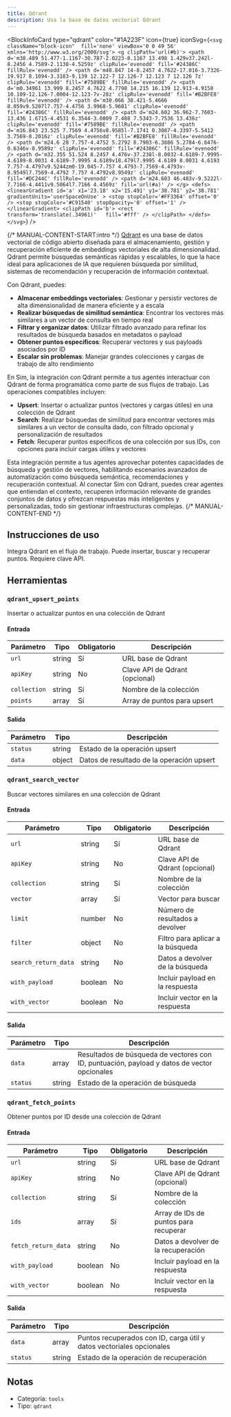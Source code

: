 ```yaml
---
title: Qdrant
description: Usa la base de datos vectorial Qdrant
---
```



<BlockInfoCard 
  type="qdrant"
  color="#1A223F"
  icon={true}
  iconSvg={`<svg className="block-icon"  fill='none' viewBox='0 0 49 56' xmlns='http://www.w3.org/2000/svg'>
      <g clipPath='url(#b)'>
        <path
          d='m38.489 51.477-1.1167-30.787-2.0223-8.1167 13.498 1.429v37.242l-8.2456 4.7589-2.1138-4.5259z'
          clipRule='evenodd'
          fill='#24386C'
          fillRule='evenodd'
        />
        <path
          d='m48.847 14-8.2457 4.7622-17.016-3.7326-19.917 8.1094-3.3183-9.139 12.122-7 12.126-7 12.123 7 12.126 7z'
          clipRule='evenodd'
          fill='#7589BE'
          fillRule='evenodd'
        />
        <path
          d='m0.34961 13.999 8.2457 4.7622 4.7798 14.215 16.139 12.913-4.9158 10.109-12.126-7.0004-12.123-7v-28z'
          clipRule='evenodd'
          fill='#B2BFE8'
          fillRule='evenodd'
        />
        <path
          d='m30.066 38.421-5.4666 8.059v9.5207l7.757-4.4756 3.9968-5.9681'
          clipRule='evenodd'
          fill='#24386C'
          fillRule='evenodd'
        />
        <path
          d='m24.602 36.962-7.7603-13.436 1.6715-4.4531 6.3544-3.0809 7.488 7.5343-7.7536 13.436z'
          clipRule='evenodd'
          fill='#7589BE'
          fillRule='evenodd'
        />
        <path
          d='m16.843 23.525 7.7569 4.4756v8.9585l-7.1741 0.3087-4.3397-5.5412 3.7569-8.2016z'
          clipRule='evenodd'
          fill='#B2BFE8'
          fillRule='evenodd'
        />
        <path
          d='m24.6 28 7.757-4.4752 5.2792 8.7903-6.3886 5.2784-6.6476-0.6346v-8.9589z'
          clipRule='evenodd'
          fill='#24386C'
          fillRule='evenodd'
        />
        <path
          d='m32.355 51.524 8.2457 4.476v-37.238l-8.0032-4.6189-7.9995-4.6189-8.0031 4.6189-7.9995 4.6189v18.479l7.9995 4.6189 8.0031 4.6193 7.757-4.4797v9.5244zm0-19.045-7.757 4.4793-7.7569-4.4793v-8.9549l7.7569-4.4792 7.757 4.4792v8.9549z'
          clipRule='evenodd'
          fill='#DC244C'
          fillRule='evenodd'
        />
        <path d='m24.603 46.483v-9.5222l-7.7166-4.4411v9.5064l7.7166 4.4569z' fill='url(#a)' />
      </g>
      <defs>
        <linearGradient
          id='a'
          x1='23.18'
          x2='15.491'
          y1='38.781'
          y2='38.781'
          gradientUnits='userSpaceOnUse'
        >
          <stop stopColor='#FF3364' offset='0' />
          <stop stopColor='#C91540' stopOpacity='0' offset='1' />
        </linearGradient>
        <clipPath id='b'>
          <rect transform='translate(.34961)'   fill='#fff' />
        </clipPath>
      </defs>
    </svg>`}
/>

{/* MANUAL-CONTENT-START:intro */}
[Qdrant](https://qdrant.tech) es una base de datos vectorial de código abierto diseñada para el almacenamiento, gestión y recuperación eficiente de embeddings vectoriales de alta dimensionalidad. Qdrant permite búsquedas semánticas rápidas y escalables, lo que la hace ideal para aplicaciones de IA que requieren búsqueda por similitud, sistemas de recomendación y recuperación de información contextual.

Con Qdrant, puedes:

- **Almacenar embeddings vectoriales**: Gestionar y persistir vectores de alta dimensionalidad de manera eficiente y a escala
- **Realizar búsquedas de similitud semántica**: Encontrar los vectores más similares a un vector de consulta en tiempo real
- **Filtrar y organizar datos**: Utilizar filtrado avanzado para refinar los resultados de búsqueda basados en metadatos o payload
- **Obtener puntos específicos**: Recuperar vectores y sus payloads asociados por ID
- **Escalar sin problemas**: Manejar grandes colecciones y cargas de trabajo de alto rendimiento

En Sim, la integración con Qdrant permite a tus agentes interactuar con Qdrant de forma programática como parte de sus flujos de trabajo. Las operaciones compatibles incluyen:

- **Upsert**: Insertar o actualizar puntos (vectores y cargas útiles) en una colección de Qdrant
- **Search**: Realizar búsquedas de similitud para encontrar vectores más similares a un vector de consulta dado, con filtrado opcional y personalización de resultados
- **Fetch**: Recuperar puntos específicos de una colección por sus IDs, con opciones para incluir cargas útiles y vectores

Esta integración permite a tus agentes aprovechar potentes capacidades de búsqueda y gestión de vectores, habilitando escenarios avanzados de automatización como búsqueda semántica, recomendaciones y recuperación contextual. Al conectar Sim con Qdrant, puedes crear agentes que entiendan el contexto, recuperen información relevante de grandes conjuntos de datos y ofrezcan respuestas más inteligentes y personalizadas, todo sin gestionar infraestructuras complejas.
{/* MANUAL-CONTENT-END */}

## Instrucciones de uso

Integra Qdrant en el flujo de trabajo. Puede insertar, buscar y recuperar puntos. Requiere clave API.

## Herramientas

### `qdrant_upsert_points`

Insertar o actualizar puntos en una colección de Qdrant

#### Entrada

| Parámetro | Tipo | Obligatorio | Descripción |
| --------- | ---- | ----------- | ----------- |
| `url` | string | Sí | URL base de Qdrant |
| `apiKey` | string | No | Clave API de Qdrant \(opcional\) |
| `collection` | string | Sí | Nombre de la colección |
| `points` | array | Sí | Array de puntos para upsert |

#### Salida

| Parámetro | Tipo | Descripción |
| --------- | ---- | ----------- |
| `status` | string | Estado de la operación upsert |
| `data` | object | Datos de resultado de la operación upsert |

### `qdrant_search_vector`

Buscar vectores similares en una colección de Qdrant

#### Entrada

| Parámetro | Tipo | Obligatorio | Descripción |
| --------- | ---- | ----------- | ----------- |
| `url` | string | Sí | URL base de Qdrant |
| `apiKey` | string | No | Clave API de Qdrant \(opcional\) |
| `collection` | string | Sí | Nombre de la colección |
| `vector` | array | Sí | Vector para buscar |
| `limit` | number | No | Número de resultados a devolver |
| `filter` | object | No | Filtro para aplicar a la búsqueda |
| `search_return_data` | string | No | Datos a devolver de la búsqueda |
| `with_payload` | boolean | No | Incluir payload en la respuesta |
| `with_vector` | boolean | No | Incluir vector en la respuesta |

#### Salida

| Parámetro | Tipo | Descripción |
| --------- | ---- | ----------- |
| `data` | array | Resultados de búsqueda de vectores con ID, puntuación, payload y datos de vector opcionales |
| `status` | string | Estado de la operación de búsqueda |

### `qdrant_fetch_points`

Obtener puntos por ID desde una colección de Qdrant

#### Entrada

| Parámetro | Tipo | Obligatorio | Descripción |
| --------- | ---- | ----------- | ----------- |
| `url` | string | Sí | URL base de Qdrant |
| `apiKey` | string | No | Clave API de Qdrant \(opcional\) |
| `collection` | string | Sí | Nombre de la colección |
| `ids` | array | Sí | Array de IDs de puntos para recuperar |
| `fetch_return_data` | string | No | Datos a devolver de la recuperación |
| `with_payload` | boolean | No | Incluir payload en la respuesta |
| `with_vector` | boolean | No | Incluir vector en la respuesta |

#### Salida

| Parámetro | Tipo | Descripción |
| --------- | ---- | ----------- |
| `data` | array | Puntos recuperados con ID, carga útil y datos vectoriales opcionales |
| `status` | string | Estado de la operación de recuperación |

## Notas

- Categoría: `tools`
- Tipo: `qdrant`
